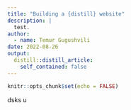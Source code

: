 ```yaml
---
title: "Building a {distill} website"
description: |
  test.
author:
  - name: Temur Gugushvili
date: 2022-08-26
output:
  distill::distill_article:
    self_contained: false
---
```



```r
knitr::opts_chunk$set(echo = FALSE)
```

dsks u